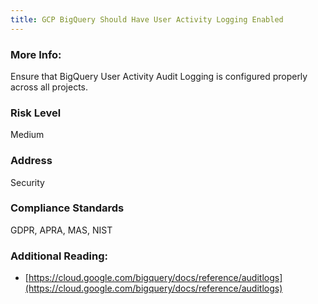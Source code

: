 ```yaml
---
title: GCP BigQuery Should Have User Activity Logging Enabled
---
```


### More Info:

Ensure that BigQuery User Activity Audit Logging is configured properly across all projects.

### Risk Level

Medium

### Address

Security

### Compliance Standards

GDPR, APRA, MAS, NIST

### Additional Reading:

- [https://cloud.google.com/bigquery/docs/reference/auditlogs](https://cloud.google.com/bigquery/docs/reference/auditlogs)
